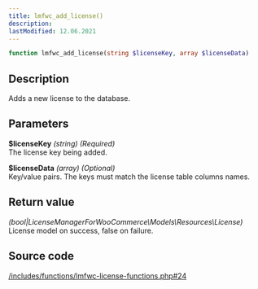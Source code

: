 ```yaml
---
title: lmfwc_add_license()
description:
lastModified: 12.06.2021
---
```


```php
function lmfwc_add_license(string $licenseKey, array $licenseData)
```

## Description

Adds a new license to the database.

## Parameters

**$licenseKey** *(string) (Required)*<br/>
The license key being added.

**$licenseData** *(array) (Optional)*<br/>
Key/value pairs. The keys must match the license table columns names.

## Return value

*(bool|LicenseManagerForWooCommerce\Models\Resources\License)*<br/>
License model on success, false on failure.

## Source code

<p><a href={"https://github.com/drazenbebic/license-manager-for-woocommerce/blob/master/functions/lmfwc-license-functions.php#L24"}
      target={"_blank"}
      rel={"noopener noreferrer"}>/includes/functions/lmfwc-license-functions.php#24</a></p>

